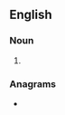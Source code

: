 ==English==

===Noun===
{{head|en|noun plural form}}

# {{plural of|inseam|lang=en}}

===Anagrams===
* {{anagrams|en|a=aeimnss|Eismans|Messina|manises|samisen|sesamin}}